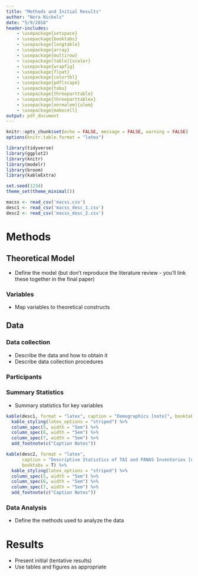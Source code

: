 ```yaml
---
title: "Methods and Initial Results"
author: "Nora Nickels"
date: "5/9/2018"
header-includes:
    - \usepackage{setspace}
    - \usepackage{booktabs}
    - \usepackage{longtable}
    - \usepackage{array}
    - \usepackage{multirow}
    - \usepackage[table]{xcolor}
    - \usepackage{wrapfig}
    - \usepackage{float}
    - \usepackage{colortbl}
    - \usepackage{pdflscape}
    - \usepackage{tabu}
    - \usepackage{threeparttable}
    - \usepackage{threeparttablex}
    - \usepackage[normalem]{ulem}
    - \usepackage{makecell}
output: pdf_document
---
```

\doublespacing
```r

knitr::opts_chunk$set(echo = FALSE, message = FALSE, warning = FALSE)
options(knitr.table.format = "latex")

library(tidyverse)
library(ggplot2)
library(knitr) 
library(modelr)
library(broom)
library(kableExtra)

set.seed(1234)
theme_set(theme_minimal())

macss <- read_csv('macss.csv')
desc1 <- read_csv('macss_desc_1.csv')
desc2 <- read_csv('macss_desc_2.csv')
```

# Methods

## Theoretical Model
* Define the model (but don't reproduce the literature review - you'll link these together in the final paper)

### Variables
* Map variables to theoretical constructs

## Data

### Data collection
* Describe the data and how to obtain it
* Describe data collection procedures

### Participants

### Summary Statistics
* Summary statistics for key variables

```r

kable(desc1, format = "latex", caption = "Demographics [note]", booktabs = T) %>%
  kable_styling(latex_options = "striped") %>%
  column_spec(5, width = "5em") %>%
  column_spec(6, width = "5em") %>%
  column_spec(7, width = "5em") %>%
  add_footnote(c("Caption Notes"))

```

```r

kable(desc2, format = "latex", 
      caption = "Descriptive Statistics of TAI and PANAS Inventories [note]",
      booktabs = T) %>%
  kable_styling(latex_options = "striped") %>%
  column_spec(5, width = "5em") %>%
  column_spec(6, width = "5em") %>%
  column_spec(7, width = "5em") %>%
  add_footnote(c("Caption Notes"))

```


### Data Analysis
* Define the methods used to analyze the data

# Results
* Present initial (tentative results)
* Use tables and figures as appropriate
